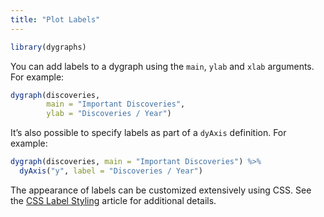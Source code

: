 ```yaml
---
title: "Plot Labels"
---
```


```r
library(dygraphs)
```


You can add labels to a dygraph using the `main`, `ylab` and `xlab` arguments. For example:

```r
dygraph(discoveries, 
        main = "Important Discoveries", 
        ylab = "Discoveries / Year")
```

It's also possible to specify labels as part of a `dyAxis` definition. For example:

```r
dygraph(discoveries, main = "Important Discoveries") %>%
  dyAxis("y", label = "Discoveries / Year")
```

The appearance of labels can be customized extensively using CSS. See the [CSS Label Styling](gallery-css-styling.html) article for additional details.
